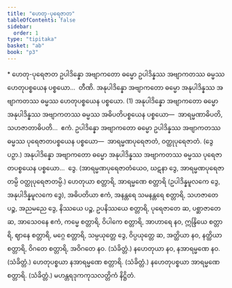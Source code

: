 ```yaml
---
title: "ဟေတု-ပုရေဇာတ"
tableOfContents: false
sidebar:
  order: 1
type: "tipitaka"
basket: "ab"
book: "p3"
---
```



<DynamicBreadcrumb />

<Paragraph type="center" book="p3">
* ဟေတု-ပုရေဇာတ
</Paragraph>

<Division number="102" book="p3" e="ch" v="39" p="416">

<Paragraph number="2230" book="p3">
ဥပါဒိန္နော အဗျာကတော ဓမ္မော ဥပါဒိန္နဿ အဗျာကတဿ ဓမ္မဿ ဟေတုပစ္စယေန ပစ္စယော…  တီဏိ.
</Paragraph>

<Paragraph number="2231" book="p3">
အနုပါဒိန္နော အဗျာကတော ဓမ္မော အနုပါဒိန္နဿ အဗျာကတဿ ဓမ္မဿ ဟေတုပစ္စယေန ပစ္စယော. (1)
</Paragraph>

<Paragraph number="2232" book="p3">
အနုပါဒိန္နော အဗျာကတော ဓမ္မော အနုပါဒိန္နဿ အဗျာကတဿ ဓမ္မဿ အဓိပတိပစ္စယေန ပစ္စယော—  အာရမ္မဏာဓိပတိ, သဟဇာတာဓိပတိ…  ဧကံ.
</Paragraph>

<Paragraph number="2233" book="p3">
ဥပါဒိန္နော အဗျာကတော ဓမ္မော ဥပါဒိန္နဿ အဗျာကတဿ ဓမ္မဿ ပုရေဇာတပစ္စယေန ပစ္စယော—  အာရမ္မဏပုရေဇာတံ, ဝတ္ထုပုရေဇာတံ. (ဒွေ ပဉှာ.)
</Paragraph>

<Paragraph number="2234" book="p3">
အနုပါဒိန္နော အဗျာကတော ဓမ္မော အနုပါဒိန္နဿ အဗျာကတဿ ဓမ္မဿ ပုရေဇာတပစ္စယေန ပစ္စယော…  ဒွေ. (အာရမ္မဏပုရေဇာတံယေဝ, ဃဋနာ ဒွေ, အာရမ္မဏပုရေဇာတမ္ပိ ဝတ္ထုပုရေဇာတမ္ပိ.)
</Paragraph>

</Division>
<Division number="103" book="p3" e="ch" v="39" p="416">

<Paragraph number="2235" book="p3">
ဟေတုယာ စတ္တာရိ, အာရမ္မဏေ စတ္တာရိ (ဥပါဒိန္နမူလကေ ဒွေ, အနုပါဒိန္နမူလကေ ဒွေ), အဓိပတိယာ ဧကံ, အနန္တရေ သမနန္တရေ စတ္တာရိ, သဟဇာတေ ပဉ္စ, အညမညေ ဒွေ, နိဿယေ ပဉ္စ, ဥပနိဿယေ စတ္တာရိ, ပုရေဇာတေ ဆ, ပစ္ဆာဇာတေ ဆ, အာသေဝနေ ဧကံ, ကမ္မေ စတ္တာရိ, ဝိပါကေ စတ္တာရိ, အာဟာရေ နဝ, ဣန္ဒြိယေ စတ္တာရိ, ဈာနေ စတ္တာရိ, မဂ္ဂေ စတ္တာရိ, သမ္ပယုတ္တေ ဒွေ, ဝိပ္ပယုတ္တေ ဆ, အတ္ထိယာ နဝ, နတ္ထိယာ စတ္တာရိ, ဝိဂတေ စတ္တာရိ, အဝိဂတေ နဝ. (သံခိတ္တံ.)
</Paragraph>

<Paragraph number="2236" book="p3">
နဟေတုယာ နဝ, နအာရမ္မဏေ နဝ. (သံခိတ္တံ.)
</Paragraph>

<Paragraph number="2237" book="p3">
ဟေတုပစ္စယာ နအာရမ္မဏေ စတ္တာရိ. (သံခိတ္တံ.)
</Paragraph>

<Paragraph number="2238" book="p3">
နဟေတုပစ္စယာ အာရမ္မဏေ စတ္တာရိ. (သံခိတ္တံ.)

</Paragraph>
</Division>

<Paragraph number="2239" type="center" book="p3">
မဟန္တရဒုကကုသလတ္တိကံ နိဋ္ဌိတံ.
</Paragraph>